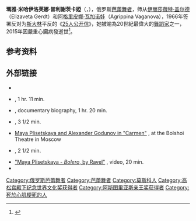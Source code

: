 {{expand language|en}}
{{unsourced|time=2015-05-03T18:27:59+00:00}}
{{Infobox person
| name        = 瑪雅·普利謝茨卡婭
| image       = Maya Plisetskaya 2011.png
| alt         =
| caption     = 2011年
| full_name   =
Maya Mikhaylovna Plisetskaya| birth_name  =
| birth_date  = {{birth date|mf=yes|1925|11|20|df=yes}}
| birth_place = {{USSR}}[[莫斯科|莫斯科]]<br/>（今[[俄罗斯|俄罗斯]]首都）
| death_date  = {{death date and age|mf=yes|2015|05|02|1925|11|20|df=yes}}
| death_place = {{GER}}[[慕尼克|慕尼克]]
| former_groups = [[Bolshoi_Ballet|Bolshoi Ballet]]
|spouse=[[罗季翁·康斯坦丁诺维奇·谢德林|罗季翁·康斯坦丁诺维奇·谢德林]]
| occupation  = [[芭蕾舞者|芭蕾舞者]]、[[编舞|编舞]]、芭蕾舞导演、演员
| website     = [http://www.shchedrin.de The Plisetskaya-Shchedrin Foundation]
|awards={{{!}} style="background: transparent"
{{!}} {{社会主义劳动英雄|1985}}
{{!}}}
{{{!}} style="background: transparent"
{{!}}{{一级祖国功勋勋章|2005}}
{{!}}}
{{{!}} style="background: transparent"
{{!}} {{二级祖国功勋勋章|2000}}{{!!}}{{三级祖国功勋勋章|1995}}{{!!}}{{四级祖国功勋勋章|2010}}
{{!}}}
{{{!}} style="background: transparent"
{{!}}{{列宁勋章|1967}}{{!!}}{{列宁勋章|1976}}{{!!}}{{列宁勋章|1985}}{{!!}} {{劳动红旗勋章|1981}} 
{{!}}-
{{!}} {{纪念列宁诞辰一百周年奖章}}
{{!}}}
{{{!}} style="background: transparent"
{{!}}{{法国荣誉军团勋章|type=4}}{{!!}}{{法国荣誉军团勋章|type=5}} {{!!}} {{旭日章|type=N3}}
{{!}}}
{{{!}} style="background: transparent"
{{!}} {{苏联人民艺术家|1959}}{{!!}}{{苏俄人民艺术家|1956}}{{!!}}{{苏俄功勋艺术家|1951}}{{!!}}{{列宁奖|1964}}
{{!}}}
}}

'''瑪雅·米哈伊洛芙娜·普利謝茨卡婭'''（{{lang-ru|'''Ма́йя Миха́йловна Плисе́цкая'''}}，{{bd|1925年|11月20日|2015年|5月2日|catIdx=Plisetskaya}}），俄罗斯[[芭蕾舞者|芭蕾舞者]]，师从[[伊丽莎薇特·盖尔德|伊丽莎薇特·盖尔德]]（Elizaveta Gerdt）和[[阿格里皮娜·瓦加诺娃|阿格里皮娜·瓦加诺娃]]（Agrippina Vaganova），1966年签署反对为[[斯大林|斯大林]]平反的《[[25人公开信|25人公开信]]》，她被喻為20世紀最偉大的[[舞蹈家|舞蹈家]]之一，2015年因嚴重心臟病發逝世<ref>{{Cite web |url=http://m.news.cntv.cn/2015/05/03/ARTI1430609940508545.shtml |title=俄罗斯著名芭蕾舞者普利谢茨卡娅辞世 |access-date=2021-11-20 |archive-date=2021-11-20 |archive-url=https://web.archive.org/web/20211120101718/http://m.news.cntv.cn/2015/05/03/ARTI1430609940508545.shtml |dead-url=no }}</ref>。



==参考资料==
{{reflist}}

== 外部链接 ==
*{{IMDb name|0687334}}
*{{youtube|lgJOnbHOi8U|"Maya Plisetskaya Dances Ballet, biographical documentary, 1964"}}, 1 hr. 11 min.
*{{YouTube|Nehx3YOnx4M|"Legendary performances: Maya Plisetskaya"}}, documentary biography, 1 hr. 20 min. 
*{{YouTube|Krj-QsQvYSc|"Maya Plisetskaya in 'Swan Lake'}}, 3 1/2 min.
*[https://www.youtube.com/watch?v=hD86rX9_85k Maya Plisetskaya and Alexander Godunov in "Carmen"] {{Wayback|url=https://www.youtube.com/watch?v=hD86rX9_85k |date=20201101235151 }}, at the Bolshoi Theatre in Moscow
*{{Youtube|4pSNn3wldz8|"Maya Plisetskaya in 'Spartacus'"}}, 2 1/2 min.
*[http://vimeo.com/9053501 "Maya Plisetskaya - ''Bolero'', by Ravel"] {{Wayback|url=http://vimeo.com/9053501 |date=20210125221806 }}, video, 20 min.
*{{YouTube|Wotx5LXaIbQ|Video: Excerpt from Maya's "Dance Studies"}}

{{阿斯图里亚斯亲王奖获得者|arts}}
{{高松宫殿下纪念世界文化奖获得者|theater-film}}

{{Authority control}}
{{DEFAULTSORT:Plisetskaya}}
[[Category:俄罗斯芭蕾舞者|Category:俄罗斯芭蕾舞者]]
[[Category:芭蕾舞者|Category:芭蕾舞者]]
[[Category:莫斯科人|Category:莫斯科人]]
[[Category:高松宫殿下纪念世界文化奖获得者|Category:高松宫殿下纪念世界文化奖获得者]]
[[Category:阿斯图里亚斯亲王奖获得者|Category:阿斯图里亚斯亲王奖获得者]]
[[Category:死於心肌梗死的人|Category:死於心肌梗死的人]]